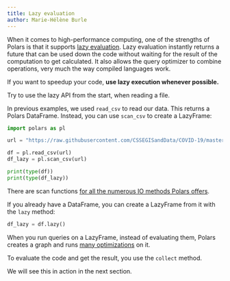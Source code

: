 ```yaml
---
title: Lazy evaluation
author: Marie-Hélène Burle
---
```


:::{.def}

When it comes to high-performance computing, one of the strengths of Polars is that it supports [lazy evaluation](https://en.wikipedia.org/wiki/Lazy_evaluation). Lazy evaluation instantly returns a future that can be used down the code without waiting for the result of the computation to get calculated. It also allows the query optimizer to combine operations, very much the way compiled languages work.

If you want to speedup your code, **use lazy execution whenever possible.**

:::

Try to use the lazy API from the start, when reading a file.

In previous examples, we used `read_csv` to read our data. This returns a Polars DataFrame. Instead, you can use `scan_csv` to create a LazyFrame:

```python
import polars as pl

url = "https://raw.githubusercontent.com/CSSEGISandData/COVID-19/master/csse_covid_19_data/csse_covid_19_time_series/time_series_covid19_confirmed_global.csv"

df = pl.read_csv(url)
df_lazy = pl.scan_csv(url)

print(type(df))
print(type(df_lazy))
```

:::{.note}

There are scan functions [for all the numerous IO methods Polars offers](https://docs.pola.rs/user-guide/io/).

:::

If you already have a DataFrame, you can create a LazyFrame from it with the `lazy` method:

```python
df_lazy = df.lazy()
```

When you run queries on a LazyFrame, instead of evaluating them, Polars creates a graph and runs [many optimizations](https://docs.pola.rs/user-guide/lazy/optimizations/) on it.

To evaluate the code and get the result, you use the `collect` method.

We will see this in action in the next section.
